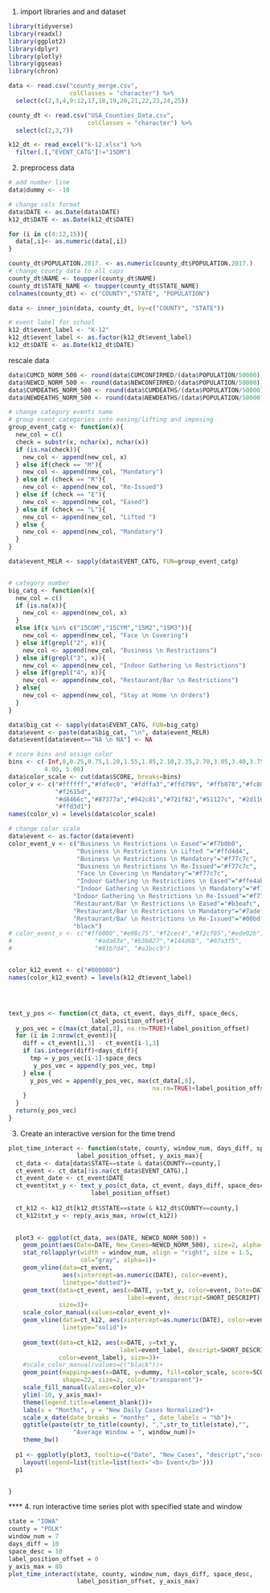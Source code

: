 1. import libraries and and dataset
```r
library(tidyverse)
library(readxl)
library(ggplot2)
library(dplyr)
library(plotly)
library(ggseas)
library(chron)

data <- read.csv("county_merge.csv",
                 colClasses = "character") %>% 
  select(c(2,3,4,9:12,17,18,19,20,21,22,23,24,25))

county_dt <- read.csv("USA_Counties_Data.csv",
                      colClasses = "character") %>% 
  select(c(2,3,7))

k12_dt <- read_excel("k-12.xlsx") %>% 
  filter(.[,"EVENT_CATG"]!="15DM")

```


2. preprocess data
```r
# add number line
data$dummy <- -10

# change cols format
data$DATE <- as.Date(data$DATE)
k12_dt$DATE <- as.Date(k12_dt$DATE)

for (i in c(4:12,15)){
  data[,i]<- as.numeric(data[,i])
}

county_dt$POPULATION.2017. <- as.numeric(county_dt$POPULATION.2017.)
# change county data to all caps
county_dt$NAME <- toupper(county_dt$NAME)
county_dt$STATE_NAME <- toupper(county_dt$STATE_NAME)
colnames(county_dt) <- c("COUNTY","STATE", "POPULATION")

data <- inner_join(data, county_dt, by=c("COUNTY", "STATE")) 

# event label for school
k12_dt$event_label <- "K-12"
k12_dt$event_label <- as.factor(k12_dt$event_label)
k12_dt$DATE <- as.Date(k12_dt$DATE)
```

rescale data
```r
data$CUMCD_NORM_500 <- round(data$CUMCONFIRMED/(data$POPULATION/50000))
data$NEWCD_NORM_500 <- round(data$NEWCONFIRMED/(data$POPULATION/50000))
data$CUMDEATHS_NORM_500 <- round(data$CUMDEATHS/(data$POPULATION/50000))
data$NEWDEATHS_NORM_500 <- round(data$NEWDEATHS/(data$POPULATION/50000))
```


```r
# change category events name
# group event categories into easing/lifting and imposing
group_event_catg <- function(x){
  new_col = c()
  check = substr(x, nchar(x), nchar(x))
  if (is.na(check)){
    new_col <- append(new_col, x)
  } else if(check == "M"){
    new_col <- append(new_col, "Mandatory")
  } else if (check == "R"){
    new_col <- append(new_col, "Re-Issued")
  } else if (check == "E"){
    new_col <- append(new_col, "Eased")
  } else if (check == "L"){
    new_col <- append(new_col, "Lifted ")
  } else {
    new_col <- append(new_col, "Mandatory")
  }
}

data$event_MELR <- sapply(data$EVENT_CATG, FUN=group_event_catg)


# category number
big_catg <- function(x){
  new_col = c()
  if (is.na(x)){
    new_col <- append(new_col, x)
  } 
  else if(x %in% c("15COM","15CYM","15M2","15M3")){
    new_col <- append(new_col, "Face \n Covering")
  } else if(grepl("2", x)){
    new_col <- append(new_col, "Business \n Restrictions")
  } else if(grepl("3", x)){
    new_col <- append(new_col, "Indoor Gathering \n Restrictions")
  } else if(grepl("4", x)){
    new_col <- append(new_col, "Restaurant/Bar \n Restrictions")
  } else{
    new_col <- append(new_col, "Stay at Home \n Orders")
  }
}

data$big_cat <- sapply(data$EVENT_CATG, FUN=big_catg)
data$event <- paste(data$big_cat, "\n", data$event_MELR)
data$event[data$event=="NA \n NA"] <- NA

```
```r
# score bins and assign color
bins <- c(-Inf,0,0.25,0.75,1.20,1.55,1.85,2.10,2.35,2.70,3.05,3.40,3.75,
          4.00, 5.00)
data$color_scale <- cut(data$SCORE, breaks=bins)
color_v <- c("#ffffff","#fdfec0", "#fdffa3","#ffd799", "#ffb078","#fc8861",
             "#f2615d",
             "#d8466c","#87377a","#942c81","#721f82","#51127c", "#2d1160",
             "#ffd3d1")
names(color_v) = levels(data$color_scale)

# change color scale
data$event <- as.factor(data$event)
color_event_v <- c("Business \n Restrictions \n Eased"="#f7b0b0",
                   "Business \n Restrictions \n Lifted "="#ffd4d4",
                   "Business \n Restrictions \n Mandatory"="#f77c7c",
                   "Business \n Restrictions \n Re-Issued"="#f77c7c",
                   "Face \n Covering \n Mandatory"="#f77c7c",
                   "Indoor Gathering \n Restrictions \n Eased"="#ffe4ab",
                   "Indoor Gathering \n Restrictions \n Mandatory"="#f7be60",
                  "Indoor Gathering \n Restrictions \n Re-Issued"="#f77c7c",
                  "Restaurant/Bar \n Restrictions \n Eased"="#b3eafc",
                  "Restaurant/Bar \n Restrictions \n Mandatory"="#7adeff",
                  "Restaurant/Bar \n Restrictions \n Re-Issued"="#00bdfc",
                  "black")
# color_event_v <- c("#ff0000","#e08c75","#f2cec4","#f2cf05","#ede02b",
#                       "#ada63e","#b3b827","#144d6b", "#07a3f5",
#                       "#81b7d4", "#a3bcc9")


color_k12_event <- c("#000000")
names(color_k12_event) = levels(k12_dt$event_label)




text_y_pos <- function(ct_data, ct_event, days_diff, space_decs,
                       label_position_offset){
  y_pos_vec = c(max(ct_data[,8], na.rm=TRUE)+label_position_offset)
  for (i in 2:nrow(ct_event)){
    diff = ct_event[i,3] - ct_event[i-1,3]
    if (as.integer(diff)<days_diff){
      tmp = y_pos_vec[i-1]-space_decs
       y_pos_vec = append(y_pos_vec, tmp)
    } else {
      y_pos_vec = append(y_pos_vec, max(ct_data[,8],
                                        na.rm=TRUE)+label_position_offset)
    }
  }
  return(y_pos_vec)
}

```


3. Create an interactive version for the time trend
```r

plot_time_interact <- function(state, county, window_num, days_diff, space_desc,
                   label_position_offset, y_axis_max){
  ct_data <- data[data$STATE==state & data$COUNTY==county,]
  ct_event <- ct_data[!is.na(ct_data$EVENT_CATG),]
  ct_event_date <- ct_event$DATE
  ct_event$txt_y <- text_y_pos(ct_data, ct_event, days_diff, space_desc,
                       label_position_offset)
  
  ct_k12 <- k12_dt[k12_dt$STATE==state & k12_dt$COUNTY==county,]
  ct_k12$txt_y <- rep(y_axis_max, nrow(ct_k12))

  
  plot3 <- ggplot(ct_data, aes(DATE, NEWCD_NORM_500)) + 
    geom_point(aes(Date=DATE, New_Cases=NEWCD_NORM_500), size=2, alpha=1) + 
    stat_rollapplyr(width = window_num, align = "right", size = 1.5,
                    col="gray", alpha=1)+
    geom_vline(data=ct_event,
               aes(xintercept=as.numeric(DATE), color=event), 
               linetype="dotted")+
    geom_text(data=ct_event, aes(x=DATE, y=txt_y, color=event, Date=DATE,
                                 label=event, descript=SHORT_DESCRIPT),
              size=3)+
    scale_color_manual(values=color_event_v)+
    geom_vline(data=ct_k12, aes(xintercept=as.numeric(DATE), color=event_label),
               linetype="solid")+
    
    geom_text(data=ct_k12, aes(x=DATE, y=txt_y,
                               label=event_label, descript=SHORT_DESCRIPT,
              color=event_label), size=3)+
    #scale_color_manual(values=c("black"))+
    geom_point(mapping=aes(x=DATE, y=dummy, fill=color_scale, score=SCORE),
               shape=22, size=2, color="transparent")+
    scale_fill_manual(values=color_v)+
    ylim(-10, y_axis_max)+
    theme(legend.title=element_blank())+
    labs(x = "Months", y = "New Daily Cases Normalized")+
    scale_x_date(date_breaks = "months" , date_labels = "%b")+
    ggtitle(paste(str_to_title(county), ",",str_to_title(state),"",
                  "Average Window = ", window_num))+
    theme_bw()
    
  p1 <- ggplotly(plot3, tooltip=c("Date", "New_Cases", "descript","score")) %>%
    layout(legend=list(title=list(text='<b> Event</b>')))
  p1


}

```


**** 4. run interactive time series plot with specified state and window
```r
state = "IOWA"
county = "POLK"
window_num = 7
days_diff = 10
space_desc = 10
label_position_offset = 0
y_axis_max = 80
plot_time_interact(state, county, window_num, days_diff, space_desc,
                   label_position_offset, y_axis_max)
```